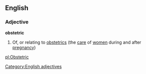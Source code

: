 ==English==
===Adjective===
'''obstetric'''
#Of, or relating to [[obstetrics]] (the [[care]] of [[women]] during and after [[pregnancy]])
[[Category:English adjectives]]

[[pl:Obstetric]]
